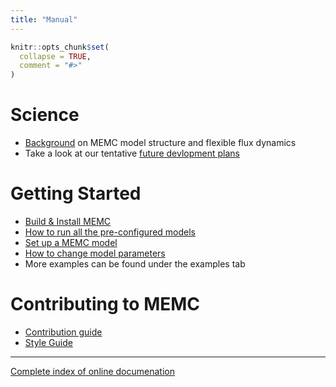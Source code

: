 ```yaml
---
title: "Manual"
---
```


```r
knitr::opts_chunk$set(
  collapse = TRUE,
  comment = "#>"
)
```


# Science 

* [Background](Background.html) on MEMC model structure and flexible flux dynamics 
* Take a look at our tentative [future devlopment plans](RoadMap.html)

# Getting Started

* [Build & Install MEMC](Install-Build.html)
* [How to run all the pre-configured models](ModelComparison.Rmd)
* [Set up a MEMC model](ToyModel.Rmd)
* [How to change model parameters]()
* More examples can be found under the examples tab


# Contributing to MEMC

* [Contribution guide](ContributionGuide.html)
* [Style Guide](StyleGuide.html)


****
[Complete index of online documenation](index.html) 
